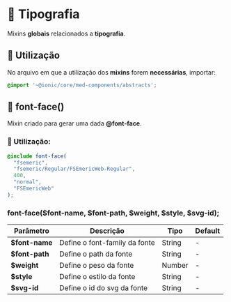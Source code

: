 
<Meta title="Sass/Mixins/Tipografia" />

# 🧪 Tipografia

Mixins **globais** relacionados a **tipografia**.

## 💈 Utilização

No arquivo em que a utilização dos **mixins** forem **necessárias**, importar:

``` scss
@import '~@ionic/core/med-components/abstracts';
```

## 🧪 font-face()

Mixin criado para gerar uma dada **@font-face**.

### 💈 Utilização:

```scss
@include font-face(
  "fsemeric",
  "fsemeric/Regular/FSEmericWeb-Regular",
  400,
  "normal",
  "FSEmericWeb"
);
```

### font-face($font-name, $font-path, $weight, $style, $svg-id);

| Parâmetro      | Descrição                     | Tipo   | Default |
| -------------- | ----------------------------- | ------ | ------- |
| **$font-name** | Define o font-family da fonte | String | -       |
| **$font-path** | Define o path da fonte        | String | -       |
| **$weight**    | Define o peso da fonte        | Number | -       |
| **$style**     | Define o estilo da fonte      | String | -       |
| **$svg-id**    | Define o id do svg da fonte   | String | -       |
